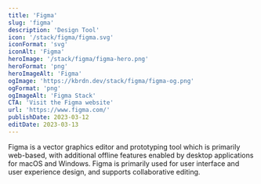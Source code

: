 ```yaml
---
title: 'Figma'
slug: 'figma'
description: 'Design Tool'
icon: '/stack/figma/figma.svg'
iconFormat: 'svg'
iconAlt: 'Figma'
heroImage: '/stack/figma/figma-hero.png'
heroFormat: 'png'
heroImageAlt: 'Figma'
ogImage: 'https://kbrdn.dev/stack/figma/figma-og.png'
ogFormat: 'png'
ogImageAlt: 'Figma Stack'
CTA: 'Visit the Figma website'
url: 'https://www.figma.com/'
publishDate: 2023-03-12
editDate: 2023-03-13
---
```


Figma is a vector graphics editor and prototyping tool which is primarily web-based, with additional offline features enabled by desktop applications for macOS and Windows. Figma is primarily used for user interface and user experience design, and supports collaborative editing.
